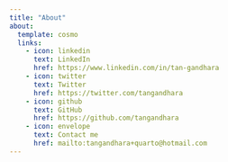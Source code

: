 ```yaml
---
title: "About"
about:
  template: cosmo
  links:
    - icon: linkedin
      text: LinkedIn
      href: https://www.linkedin.com/in/tan-gandhara
    - icon: twitter
      text: Twitter
      href: https://twitter.com/tangandhara
    - icon: github
      text: GitHub
      href: https://github.com/tangandhara
    - icon: envelope
      text: Contact me
      href: mailto:tangandhara+quarto@hotmail.com
---
```




